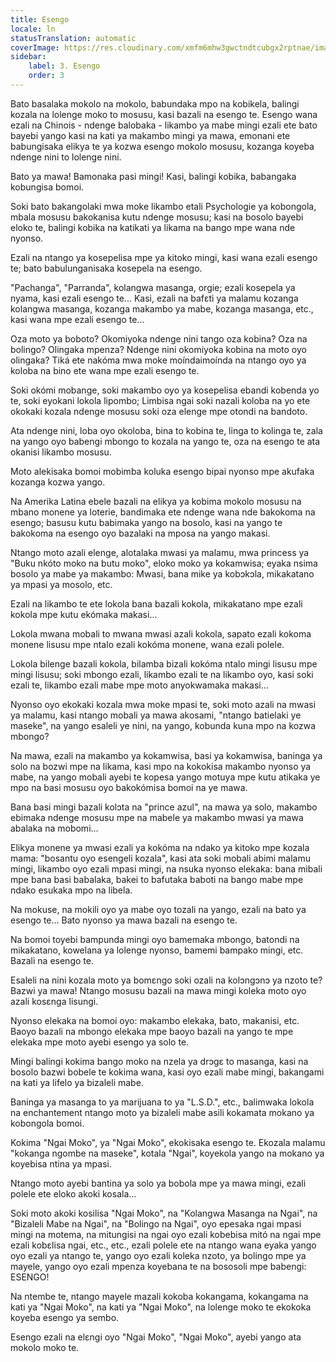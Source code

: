 ```yaml
---
title: Esengo
locale: ln
statusTranslation: automatic
coverImage: https://res.cloudinary.com/xmfm6mhw3gwctndtcubgx2rptnae/image/upload/v1741354419/small_cover_la_gran_rebelion_28716e29d2.webp
sidebar:
    label: 3. Esengo
    order: 3
---
```

Bato basalaka mokolo na mokolo, babundaka mpo na kobikela, balingi kozala na lolenge moko to mosusu, kasi bazali na esengo te. Esengo wana ezali na Chinois - ndenge balobaka - likambo ya mabe mingi ezali ete bato bayebi yango kasi na kati ya makambo mingi ya mawa, emonani ete babungisaka elikya te ya kozwa esengo mokolo mosusu, kozanga koyeba ndenge nini to lolenge nini.

Bato ya mawa! Bamonaka pasi mingi! Kasi, balingi kobika, babangaka kobungisa bomoi.

Soki bato bakangolaki mwa moke likambo etali Psychologie ya kobongola, mbala mosusu bakokanisa kutu ndenge mosusu; kasi na bosolo bayebi eloko te, balingi kobika na katikati ya likama na bango mpe wana nde nyonso.

Ezali na ntango ya kosepelisa mpe ya kitoko mingi, kasi wana ezali esengo te; bato babulunganisaka kosepela na esengo.

"Pachanga", "Parranda", kolangwa masanga, orgie; ezali kosepela ya nyama, kasi ezali esengo te... Kasi, ezali na bafɛti ya malamu kozanga kolangwa masanga, kozanga makambo ya mabe, kozanga masanga, etc., kasi wana mpe ezali esengo te...

Oza moto ya boboto? Okomiyoka ndenge nini tango oza kobina? Oza na bolingo? Olingaka mpenza? Ndenge nini okomiyoka kobina na moto oyo olingaka? Tiká ete nakóma mwa moke moíndaimoínda na ntango oyo ya koloba na bino ete wana mpe ezali esengo te.

Soki okómi mobange, soki makambo oyo ya kosepelisa ebandi kobenda yo te, soki eyokani lokola lipombo; Limbisa ngai soki nazali koloba na yo ete okokaki kozala ndenge mosusu soki oza elenge mpe otondi na bandoto.

Ata ndenge nini, loba oyo okoloba, bina to kobina te, linga to kolinga te, zala na yango oyo babengi mbongo to kozala na yango te, oza na esengo te ata okanisi likambo mosusu.

Moto alekisaka bomoi mobimba koluka esengo bipai nyonso mpe akufaka kozanga kozwa yango.

Na Amerika Latina ebele bazali na elikya ya kobima mokolo mosusu na mbano monene ya loterie, bandimaka ete ndenge wana nde bakokoma na esengo; basusu kutu babimaka yango na bosolo, kasi na yango te bakokoma na esengo oyo bazalaki na mposa na yango makasi.

Ntango moto azali elenge, alotalaka mwasi ya malamu, mwa princess ya "Buku nkóto moko na butu moko", eloko moko ya kokamwisa; eyaka nsima bosolo ya mabe ya makambo: Mwasi, bana mike ya kobɔkɔla, mikakatano ya mpasi ya mosolo, etc.

Ezali na likambo te ete lokola bana bazali kokola, mikakatano mpe ezali kokola mpe kutu ekómaka makasi...

Lokola mwana mobali to mwana mwasi azali kokola, sapato ezali kokoma monene lisusu mpe ntalo ezali kokóma monene, wana ezali polele.

Lokola bilenge bazali kokola, bilamba bizali kokóma ntalo mingi lisusu mpe mingi lisusu; soki mbongo ezali, likambo ezali te na likambo oyo, kasi soki ezali te, likambo ezali mabe mpe moto anyokwamaka makasi...

Nyonso oyo ekokaki kozala mwa moke mpasi te, soki moto azali na mwasi ya malamu, kasi ntango mobali ya mawa akosami, "ntango batielaki ye maseke", na yango esaleli ye nini, na yango, kobunda kuna mpo na kozwa mbongo?

Na mawa, ezali na makambo ya kokamwisa, basi ya kokamwisa, baninga ya solo na bozwi mpe na likama, kasi mpo na kokokisa makambo nyonso ya mabe, na yango mobali ayebi te kopesa yango motuya mpe kutu atikaka ye mpo na basi mosusu oyo bakokómisa bomoi na ye mawa.

Bana basi mingi bazali kolɔta na "prince azul", na mawa ya solo, makambo ebimaka ndenge mosusu mpe na mabele ya makambo mwasi ya mawa abalaka na mobomi...

Elikya monene ya mwasi ezali ya kokóma na ndako ya kitoko mpe kozala mama: "bosantu oyo esengeli kozala", kasi ata soki mobali abimi malamu mingi, likambo oyo ezali mpasi mingi, na nsuka nyonso elekaka: bana mibali mpe bana basi babalaka, bakei to bafutaka baboti na bango mabe mpe ndako esukaka mpo na libela.

Na mokuse, na mokili oyo ya mabe oyo tozali na yango, ezali na bato ya esengo te... Bato nyonso ya mawa bazali na esengo te.

Na bomoi toyebi bampunda mingi oyo bamemaka mbongo, batondi na mikakatano, kowelana ya lolenge nyonso, bamemi bampako mingi, etc. Bazali na esengo te.

Esaleli na nini kozala moto ya bomɛngo soki ozali na kolɔngɔnɔ ya nzoto te? Bazwi ya mawa! Ntango mosusu bazali na mawa mingi koleka moto oyo azali kosɛnga lisungi.

Nyonso elekaka na bomoi oyo: makambo elekaka, bato, makanisi, etc. Baoyo bazali na mbongo elekaka mpe baoyo bazali na yango te mpe elekaka mpe moto ayebi esengo ya solo te.

Mingi balingi kokima bango moko na nzela ya drɔgɛ to masanga, kasi na bosolo bazwi bobele te kokima wana, kasi oyo ezali mabe mingi, bakangami na kati ya lifelo ya bizaleli mabe.

Baninga ya masanga to ya marijuana to ya "L.S.D.", etc., balimwaka lokola na enchantement ntango moto ya bizaleli mabe asili kokamata mokano ya kobongola bomoi.

Kokima "Ngai Moko", ya "Ngai Moko", ekokisaka esengo te. Ekozala malamu "kokanga ngombe na maseke", kotala "Ngai", koyekola yango na mokano ya koyebisa ntina ya mpasi.

Ntango moto ayebi bantina ya solo ya bobola mpe ya mawa mingi, ezali polele ete eloko akoki kosala...

Soki moto akoki kosilisa "Ngai Moko", na "Kolangwa Masanga na Ngai", na "Bizaleli Mabe na Ngai", na "Bolingo na Ngai", oyo epesaka ngai mpasi mingi na motema, na mitungisi na ngai oyo ezali kobebisa mitó na ngai mpe ezali kobɛlisa ngai, etc., etc., ezali polele ete na ntango wana eyaka yango oyo ezali ya ntango te, yango oyo ezali koleka nzoto, ya bolingo mpe ya mayele, yango oyo ezali mpenza koyebana te na bososoli mpe babengi: ESENGO!

Na ntembe te, ntango mayele mazali kokoba kokangama, kokangama na kati ya "Ngai Moko", na kati ya "Ngai Moko", na lolenge moko te ekokoka koyeba esengo ya sembo.

Esengo ezali na elɛngi oyo "Ngai Moko", "Ngai Moko", ayebi yango ata mokolo moko te.

